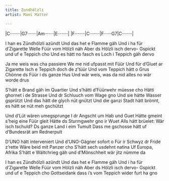 ```yaml
---
title: Zundhölzli
artist: Mani Matter

---
```


:::{.song-grid}
|C········|G7·······|Am·······|E········|
|F········|C········|F······G7|C········|
:::


I han es Zündhölzli azündt
Und das het e Flamme gäh
Und i ha für d'Zigarette
Welle Füür vom Hölzli näh
Aber ds Hölzli isch dervo-
Gspickt und uf e Teppich cho
Und es hätt no fasch es Loch 
i Teppich gäh dervo

Ja me weis was cha passiere
We me nid ufpasst mit Füür
Und für d'Gluet ar Zigarette
Isch e Teppich doch de z'tüür
Und vom Teppich hätt o Grus
Chönne ds Füür i ds ganze Hus
Und wär weis, was da nid alles 
no wär worde drus

S'hätt e Brand gäh im Quartier
Und s'hätti d'Füürwehr müesse cho
Hätti ghornet i de Strasse
Und dr Schluuch vom Wage gno
Und sie hätte Wasser gsprützt
Und das hätt de glych nüt gnützt
Und die ganzi Stadt hätt brönnt, 
es hätt se nüt meh gschützt

Und d'Lüt wären umegsprunge
I dr Angscht um Hab und Guet
Hätte gmeint s'heig eine Füür gleit
Hätte ds Sturmgwehr gno ir Wuet
Alls hätt brüelet: Wär isch tschuld?
Ds ganze Land i eim Tumult
Dass me gschosse hätt uf 
d'Bundesrät am Rednerpult

D'UNO hätt interveniert
Und d'UNO-Gägner sofort o
Für ir Schwyz dr Fride z'rette
Wäre beid mit Panzer cho
S'hätt sech usdehnt natina
Uf Europa, Afrika
S'hätt e Wältchrieg gäh und 
d'Mönschheit wär jitz nümme da

I han es Zündhölzli azündt
Und das het e Flamme gäh
Und i ha für d'Zigarette
Welle Füür vom Hölzli näh
Aber ds Hölzli isch dervo-
Gspickt und uf e Teppich cho 
Gottseidank dass i's vom 
Teppich wider furt ha gno
